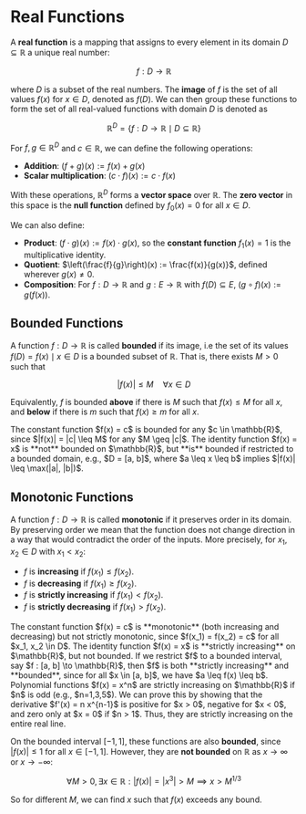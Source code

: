 
# Real Functions

A **real function** is a mapping that assigns to every element in its domain $D \subseteq \mathbb{R}$ a unique real number:

```math
f : D \to \mathbb{R}
```

where $D$ is a subset of the real numbers. The **image** of $f$ is the set of all values $f(x)$ for $x \in D$, denoted as $f(D)$. We can then group these functions to form the set of all real-valued functions with domain $D$ is denoted as

```math
\mathbb{R}^D = \{f : D \to \mathbb{R} \mid D \subseteq \mathbb{R} \}
```

For $f, g \in \mathbb{R}^D$ and $c \in \mathbb{R}$, we can define the following operations:

* **Addition**: $(f + g)(x) := f(x) + g(x)$
* **Scalar multiplication**: $(c \cdot f)(x) := c \cdot f(x)$

With these operations, $\mathbb{R}^D$ forms a **vector space** over $\mathbb{R}$. The **zero vector** in this space is the **null function** defined by $f_0(x) = 0$ for all $x \in D$.

We can also define:

* **Product**: $(f \cdot g)(x) := f(x) \cdot g(x)$, so the **constant function** $f_1(x) = 1$ is the multiplicative identity.
* **Quotient**: $\left(\frac{f}{g}\right)(x) := \frac{f(x)}{g(x)}$, defined wherever $g(x) \neq 0$.
* **Composition**: For $f : D \to \mathbb{R}$ and $g : E \to \mathbb{R}$ with $f(D) \subseteq E$, $(g \circ f)(x) := g(f(x))$.

## Bounded Functions

A function $f : D \to \mathbb{R}$ is called **bounded** if its image, i.e the set of its values $f(D) = {f(x) \mid x \in D}$ is a bounded subset of $\mathbb{R}$. That is, there exists $M > 0$ such that

```math
|f(x)| \leq M \quad \forall x \in D
```

Equivalently, $f$ is bounded **above** if there is $M$ such that $f(x) \leq M$ for all $x$, and **below** if there is $m$ such that $f(x) \geq m$ for all $x$.


<Callout type="example">
The constant function $f(x) = c$ is bounded for any $c \in \mathbb{R}$, since $|f(x)| = |c| \leq M$ for any $M \geq |c|$.
</Callout>
<Callout type="example">
The identity function $f(x) = x$ is **not** bounded on $\mathbb{R}$, but **is** bounded if restricted to a bounded domain, e.g., $D = [a, b]$, where $a \leq x \leq b$ implies $|f(x)| \leq \max(|a|, |b|)$.
</Callout>

## Monotonic Functions

A function $f : D \to \mathbb{R}$ is called **monotonic** if it preserves order in its domain. By preserving order we mean that the function does not change direction in a way that would contradict the order of the inputs. More precisely, for $x_1, x_2 \in D$ with $x_1 < x_2$:

* $f$ is **increasing** if $f(x_1) \leq f(x_2)$.
* $f$ is **decreasing** if $f(x_1) \geq f(x_2)$.
* $f$ is **strictly increasing** if $f(x_1) < f(x_2)$.
* $f$ is **strictly decreasing** if $f(x_1) > f(x_2)$.

<Callout type="example">
The constant function $f(x) = c$ is **monotonic** (both increasing and decreasing) but not strictly monotonic, since $f(x_1) = f(x_2) = c$ for all $x_1, x_2 \in D$.
</Callout>
<Callout type="example">
The identity function $f(x) = x$ is **strictly increasing** on $\mathbb{R}$, but not bounded. If we restrict $f$ to a bounded interval, say $f : [a, b] \to \mathbb{R}$, then $f$ is both **strictly increasing** and **bounded**, since for all $x \in [a, b]$, we have $a \leq f(x) \leq b$.
</Callout>

<Callout type="example">
Polynomial functions $f(x) = x^n$ are strictly increasing on $\mathbb{R}$ if $n$ is odd (e.g., $n=1,3,5$). We can prove this by showing that the derivative $f'(x) = n x^{n-1}$ is positive for $x > 0$, negative for $x < 0$, and zero only at $x = 0$ if $n > 1$. Thus, they are strictly increasing on the entire real line.

On the bounded interval $[-1, 1]$, these functions are also **bounded**, since $|f(x)| \leq 1$ for all $x \in [-1, 1]$. However, they are **not bounded** on $\mathbb{R}$ as $x \to \infty$ or $x \to -\infty$:

```math
\forall M > 0, \exists x \in \mathbb{R}: |f(x)| = |x^3| > M \implies x > M^{1/3}
```

So for different $M$, we can find $x$ such that $f(x)$ exceeds any bound.
</Callout>